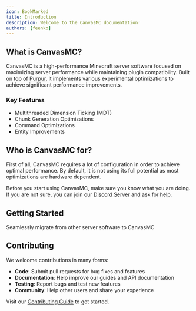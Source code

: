 ```yaml
---
icon: BookMarked
title: Introduction
description: Welcome to the CanvasMC documentation!
authors: [feenko]
---
```


## What is CanvasMC?

CanvasMC is a high-performance Minecraft server software focused on maximizing server performance while maintaining plugin compatibility. Built on top of [Purpur](https://purpurmc.org/), it implements various experimental optimizations to achieve significant performance improvements.

### Key Features

- Multithreaded Dimension Ticking (MDT)
- Chunk Generation Optimizations
- Command Optimizations
- Entity Improvements

## Who is CanvasMC for?

First of all, CanvasMC requires a lot of configuration in order to achieve optimal performance. By default, it is not using its full potential as most optimizations are hardware dependent.

Before you start using CanvasMC, make sure you know what you are doing. If you are not sure, you can join our [Discord Server](https://canvasmc.io/discord) and ask for help.

## Getting Started

<Cards>
  <Card title='Migration Guide' href='/migration'>
    Seamlessly migrate from other server software to CanvasMC
  </Card>
</Cards>

## Contributing

We welcome contributions in many forms:

- **Code**: Submit pull requests for bug fixes and features
- **Documentation**: Help improve our guides and API documentation
- **Testing**: Report bugs and test new features
- **Community**: Help other users and share your experience

Visit our [Contributing Guide](/contributing) to get started.